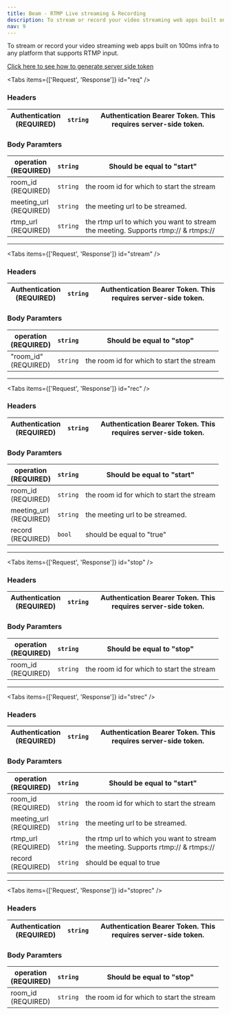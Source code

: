 ```yaml
---
title: Beam - RTMP Live streaming & Recording
description: To stream or record your video streaming web apps built on 100ms infra to any platform that supports RTMP input.
nav: 9
---
```


To stream or record your video streaming web apps built on 100ms infra to any platform that supports RTMP input.

[Click here to see how to generate server side token](/v2/server-side/Generate-server-side-token)

<PostRequest
    title="Start Streaming"
    desp="This endpoint is used to start live streaming. "
    url="https://prod-in2.100ms.live/api/v2/beam"
/>

<Tabs items={['Request', 'Response']} id="req" />

<div id="req-0">

### Headers

| Authentication <br/> (REQUIRED) | `string` | Authentication Bearer Token. This requires server-side token. |
| ------------------------------- | -------- | ------------------------------------------------------------- |

### Body Paramters

| operation <br/> (REQUIRED)   | `string` | Should be equal to "start"                                                        |
| ---------------------------- | -------- | --------------------------------------------------------------------------------- |
| room_id <br/> (REQUIRED)     | `string` | the room id for which to start the stream                                         |
| meeting_url <br/> (REQUIRED) | `string` | the meeting url to be streamed.                                                   |
| rtmp_url <br/> (REQUIRED)    | `string` | the rtmp url to which you want to stream the meeting. Supports rtmp:// & rtmps:// |

</div>

<Tab id="req-1">
    <Response res="200: OK" resText="Beam has started successfully" />
</Tab>

---

<PostRequest
    title="Stop Streaming"
    desp="This endpoint is used to stop live streaming. "
    url="https://prod-in2.100ms.live/api/v2/beam"
/>

<Tabs items={['Request', 'Response']} id="stream" />

<div id="stream-0">

### Headers

| Authentication <br/> (REQUIRED) | `string` | Authentication Bearer Token. This requires server-side token. |
| ------------------------------- | -------- | ------------------------------------------------------------- |

### Body Paramters

| operation <br/> (REQUIRED) | `string` | Should be equal to "stop"                 |
| -------------------------- | -------- | ----------------------------------------- |
| "room_id" <br/> (REQUIRED) | `string` | the room id for which to start the stream |

</div>

<Tab id="stream-1">
    <Response res="200: OK" resText="Beam has stopped successfully" />
</Tab>

---

<PostRequest
    title="Start Recording"
    desp="This endpoint is used to start recording. "
    url="https://prod-in2.100ms.live/api/v2/beam"
/>

<Tabs items={['Request', 'Response']} id="rec" />

<div id="rec-0">

### Headers

| Authentication <br/> (REQUIRED) | `string` | Authentication Bearer Token. This requires server-side token. |
| ------------------------------- | -------- | ------------------------------------------------------------- |

### Body Paramters

| operation <br/> (REQUIRED)   | `string` | Should be equal to "start"                |
| ---------------------------- | -------- | ----------------------------------------- |
| room_id <br/> (REQUIRED)     | `string` | the room id for which to start the stream |
| meeting_url <br/> (REQUIRED) | `string` | the meeting url to be streamed.           |
| record <br/> (REQUIRED)      | `bool`   | should be equal to "true"                 |

</div>

<Tab id="rec-1">
    <Response res="200: OK" resText="Beam has started successfully" />
</Tab>

---

<PostRequest
    title="Stop Recording"
    desp="This endpoint is used to stop recording. "
    url="https://prod-in2.100ms.live/api/v2/beam"
/>

<Tabs items={['Request', 'Response']} id="stop" />

<div id="stop-0">

### Headers

| Authentication <br/> (REQUIRED) | `string` | Authentication Bearer Token. This requires server-side token. |
| ------------------------------- | -------- | ------------------------------------------------------------- |

### Body Paramters

| operation <br/> (REQUIRED) | `string` | Should be equal to "stop"                 |
| -------------------------- | -------- | ----------------------------------------- |
| room_id <br/> (REQUIRED)   | `string` | the room id for which to start the stream |

</div>

<Tab id="stop-1">
    <Response res="200: OK" resText="Beam has stopped successfully" />
</Tab>

---

<PostRequest
    title="Start Streaming and Recording"
    desp="This endpoint is used to start live streaming and recording. "
    url="https://prod-in2.100ms.live/api/v2/beam"
/>

<Tabs items={['Request', 'Response']} id="strec" />

<div id="strec-0">

### Headers

| Authentication <br/> (REQUIRED) | `string` | Authentication Bearer Token. This requires server-side token. |
| ------------------------------- | -------- | ------------------------------------------------------------- |

### Body Paramters

| operation <br/> (REQUIRED)   | `string` | Should be equal to "start"                                                        |
| ---------------------------- | -------- | --------------------------------------------------------------------------------- |
| room_id <br/> (REQUIRED)     | `string` | the room id for which to start the stream                                         |
| meeting_url <br/> (REQUIRED) | `string` | the meeting url to be streamed.                                                   |
| rtmp_url <br/> (REQUIRED)    | `string` | the rtmp url to which you want to stream the meeting. Supports rtmp:// & rtmps:// |
| record <br/> (REQUIRED)      | `string` | should be equal to true                                                           |

</div>

<Tab id="strec-1">
    <Response res="200: OK" resText="Beam has started successfully" />
</Tab>

---

<PostRequest
    title="Stop Streaming and Recording"
    desp="This endpoint is used to stop recording. "
    url="https://prod-in2.100ms.live/api/v2/beam"
/>

<Tabs items={['Request', 'Response']} id="stoprec" />

<div id="stoprec-0">

### Headers

| Authentication <br/> (REQUIRED) | `string` | Authentication Bearer Token. This requires server-side token. |
| ------------------------------- | -------- | ------------------------------------------------------------- |

### Body Paramters

| operation <br/> (REQUIRED) | `string` | Should be equal to "stop"                 |
| -------------------------- | -------- | ----------------------------------------- |
| room_id <br/> (REQUIRED)   | `string` | the room id for which to start the stream |

</div>

<Tab id="stoprec-1">
    <Response res="200: OK" resText="Beam has stopped successfully" />

</Tab>
